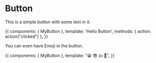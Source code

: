 
<Meta title="MDX / Button" component={MyButton} />

# Button

<ArgsTable of={MyButton} />

This is a simple button with some text in it.

<Canvas>
	<Story name="With Text">
		{{
			components: { MyButton },
			template: '<my-button @click="action">Hello Button</my-button>',
			methods: { action: action("clicked") },
		}}
	</Story>
</Canvas>

You can even have Emoji in the button.

<Canvas>
	<Story name="With Some Emoji">
		{{
			components: { MyButton },
			template: "<my-button>😀 😎 👍 💯</my-button>",
		}}
	</Story>
</Canvas>

